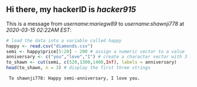 ## Hi there, my hackerID is *hacker915*

This is a message from *username:mariegw89* to *username:shawnji778* at *2020-03-15 02:22AM EST*:

```r
# load the data into a variable called happy
happy <- read.csv("diamonds.csv")
semi <- happy$price[5:20] - 200 # assign a numeric vector to a value
anniversary <- c("you","love","I") # create a character vector with 3 levels
to_shawn <- cut(semi, c(520,1300,1400,Inf), labels = anniversary)
head(to_shawn, n = 3) # display the first three strings
```

```
 To shawnji778: Happy semi-anniversary, I love you.
```
